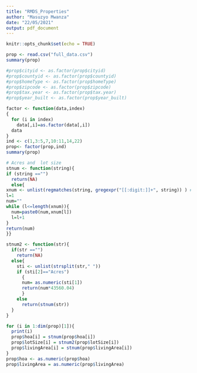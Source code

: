 ```yaml
---
title: "RMDS_Properties"
author: "Masuzyo Mwanza"
date: "22/05/2021"
output: pdf_document
---
```


```r
knitr::opts_chunk$set(echo = TRUE)
```

```r
prop <- read.csv("full_data.csv")
summary(prop)
```

```r
#prop$cityid <- as.factor(prop$cityid)
#prop$countyid <- as.factor(prop$countyid)
#prop$homeType <- as.factor(prop$homeType)
#prop$zipcode <- as.factor(prop$zipcode)
#prop$tax.year <- as.factor(prop$tax.year)
#prop$year_built <- as.factor(prop$year_built)
```

```r
factor <- function(data,index)
{
  for (i in index)
    data[,i]=as.factor(data[,i])
  data
}
ind <- c(1,3:5,7,10:11,14,22)
prop<- factor(prop,ind)
summary(prop)
```

```r
# Acres and  lot size
stnum <- function(string){
if (string =="")
  return(NA)
  else{
xnum <- unlist(regmatches(string, gregexpr("[[:digit:]]+", string)) ) # Apply gregexpr & regmatches
l=1
num=""
while (l<=length(xnum)){
  num=paste0(num,xnum[l])
  l=l+1
}
return(num)
}}

stnum2 <- function(str){
  if(str =="")
    return(NA)
  else{
    sti <- unlist(strsplit(str," "))
    if (sti[2]=="Acres")
      {
      num= as.numeric(sti[1])
      return(num*43560.04)
      }
    else
      return(stnum(str))
  } 
}

for (i in 1:dim(prop)[1]){
  print(i)
  prop$hoa[i] = stnum(prop$hoa[i])
  prop$lotSize[i] = stnum2(prop$lotSize[i])
  prop$livingArea[i] = stnum(prop$livingArea[i])
}
prop$hoa <- as.numeric(prop$hoa)
prop$livingArea = as.numeric(prop$livingArea)
```
